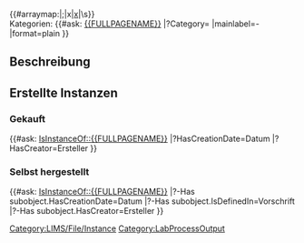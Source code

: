 <noinclude>{{OslTemplate:Helper/Docu/FormTemplate}}
{{OslTemplate:LIMS/Common/Template |id_postfix=ft}}
</noinclude>
<includeonly>
{{OslTemplate:LIMS/Common |File|Type|name={{{display_name|}}}}}

{{#arraymap:{{{category|}}}|;|x|[[x]]|\s}}</br>
Kategorien:
<!-- {{#arraymap:{{#replace:{{{category|}}}|Kategorie:|}}|;|x|[[:Category:x]]|}} -->
{{#ask: [[{{FULLPAGENAME}}]]
|?Category=
|mainlabel=-
|format=plain
}}
</br>

== Beschreibung ==
{{{description|}}}

== Erstellte Instanzen ==
=== Gekauft ===
{{#ask: [[Category:LIMS/File/Instance]] [[IsInstanceOf::{{FULLPAGENAME}}]]
|?HasCreationDate=Datum
|?HasCreator=Ersteller
}}

=== Selbst hergestellt ===
{{#ask: [[Category:LabProcessOutput]] [[IsInstanceOf::{{FULLPAGENAME}}]]
|?-Has subobject.HasCreationDate=Datum
|?-Has subobject.IsDefinedIn=Vorschrift
|?-Has subobject.HasCreator=Ersteller
}}

</includeonly>